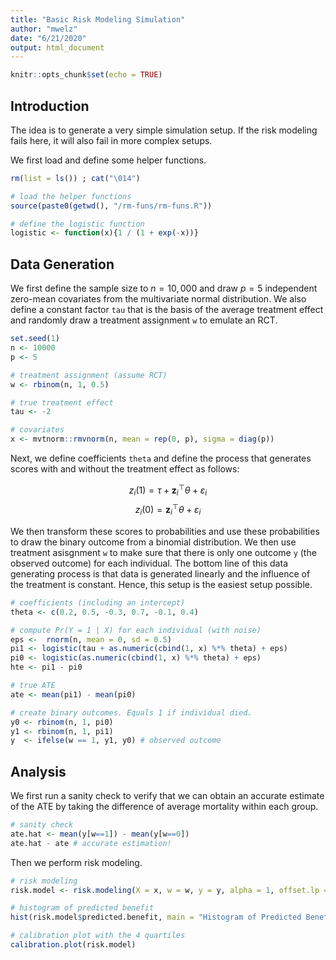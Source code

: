 ```yaml
---
title: "Basic Risk Modeling Simulation"
author: "mwelz"
date: "6/21/2020"
output: html_document
---
```


```r
knitr::opts_chunk$set(echo = TRUE)
```

## Introduction
The idea is to generate a very simple simulation setup. If the risk modeling fails here, it will also fail in more complex setups.

We first load and define some helper functions.

```r
rm(list = ls()) ; cat("\014")

# load the helper functions
source(paste0(getwd(), "/rm-funs/rm-funs.R"))

# define the logistic function
logistic <- function(x){1 / (1 + exp(-x))}
```

## Data Generation

We first define the sample size to $n = 10,000$ and draw $p = 5$ independent zero-mean covariates from the multivariate normal distribution. We also define a constant factor `tau` that is the basis of the average treatment effect and randomly draw a treatment assignment `w` to emulate an RCT.

```r
set.seed(1)
n <- 10000
p <- 5

# treatment assignment (assume RCT)
w <- rbinom(n, 1, 0.5) 

# true treatment effect
tau <- -2

# covariates
x <- mvtnorm::rmvnorm(n, mean = rep(0, p), sigma = diag(p))
```

Next, we define coefficients `theta` and define the process that generates scores with and without the treatment effect as follows:

$$ z_i(1) = \tau + \mathbf{z}_i^\top \theta + \varepsilon_i$$
$$ z_i(0) = \mathbf{z}_i^\top \theta + \varepsilon_i$$

We then transform these scores to probabilities and use these probabilities to draw the binary outcome from a binomial distribution. We then use treatment asisgnment `w` to make sure that there is only one outcome `y` (the observed outcome) for each individual. The bottom line of this data generating process is that data is generated linearly and the influence of the treatment is constant. Hence, this setup is the easiest setup possible.


```r
# coefficients (including an intercept)
theta <- c(0.2, 0.5, -0.3, 0.7, -0.1, 0.4)

# compute Pr(Y = 1 | X) for each individual (with noise)
eps <-  rnorm(n, mean = 0, sd = 0.5)
pi1 <- logistic(tau + as.numeric(cbind(1, x) %*% theta) + eps)
pi0 <- logistic(as.numeric(cbind(1, x) %*% theta) + eps)
hte <- pi1 - pi0

# true ATE
ate <- mean(pi1) - mean(pi0)

# create binary outcomes. Equals 1 if individual died.
y0 <- rbinom(n, 1, pi0)
y1 <- rbinom(n, 1, pi1)
y  <- ifelse(w == 1, y1, y0) # observed outcome
```

## Analysis

We first run a sanity check to verify that we can obtain an accurate estimate of the ATE by taking the difference of average mortality within each group. 

```r
# sanity check 
ate.hat <- mean(y[w==1]) - mean(y[w==0])
ate.hat - ate # accurate estimation!
```

Then we perform risk modeling.

```r
# risk modeling
risk.model <- risk.modeling(X = x, w = w, y = y, alpha = 1, offset.lp = TRUE)

# histogram of predicted benefit
hist(risk.model$predicted.benefit, main = "Histogram of Predicted Benefit", xlab = "Predicted Benefit")

# calibration plot with the 4 quartiles
calibration.plot(risk.model)
```

